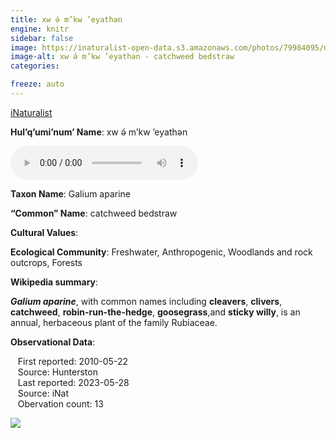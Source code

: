 ```yaml
---
title: xw ə́ m’kw ’eyathən
engine: knitr
sidebar: false
image: https://inaturalist-open-data.s3.amazonaws.com/photos/79984095/medium.jpg
image-alt: xw ə́ m’kw ’eyathən - catchweed bedstraw
categories:

freeze: auto
---
```


<div role="img" class="imerss-photo" style="background-image: url(https://inaturalist-open-data.s3.amazonaws.com/photos/79984095/medium.jpg)" 
 alt="xw ə́ m’kw ’eyathən - catchweed bedstraw">
 <a href="https://www.inaturalist.org/taxa/53059" target="_blank" class="taxonDisplay-iNat-extern">iNaturalist<span class="external-link"></span></a>
</div>

**Hul'q'umi'num' Name**: xw ə́ m’kw ’eyathən

<audio controls>
  <source src="../../NA" type="audio/mpeg">
</audio>

**Taxon Name**: Galium aparine

**"Common" Name**: catchweed bedstraw

**Cultural Values**:

:::{layout-nrow=1}

:::

**Ecological Community**: Freshwater, Anthropogenic, Woodlands and rock outcrops, Forests

**Wikipedia summary**:
<p class="mw-empty-elt">
</p>

<p><i><b>Galium aparine</b></i>, with common names including <b>cleavers</b>, <b>clivers</b>, <b>catchweed</b>, <b>robin-run-the-hedge</b>, <b>goosegrass</b>,and <b>sticky willy</b>, is an annual, herbaceous plant of the family Rubiaceae.

**Observational Data**:

|    First reported: 2010-05-22

|    Source: Hunterston

|    Last reported: 2023-05-28

|    Source: iNat

|    Obervation count: 13

![](community_dist.png)
